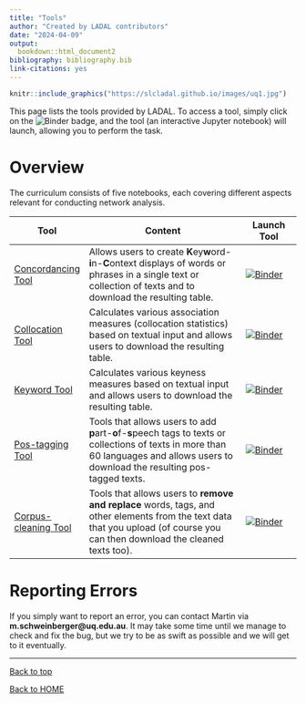 ```yaml
---
title: "Tools"
author: "Created by LADAL contributors"
date: "2024-04-09"
output:
  bookdown::html_document2
bibliography: bibliography.bib
link-citations: yes
---
```


```r
knitr::include_graphics("https://slcladal.github.io/images/uq1.jpg")
```

This page lists the tools provided by LADAL. To access a tool, simply click on the ![Binder](https://mybinder.org/badge_logo.svg) badge, and the tool (an interactive Jupyter notebook) will launch, allowing you to perform the task.


# Overview {-}

The curriculum consists of five notebooks, each covering different aspects relevant for conducting network analysis.

| Tool | Content | Launch Tool  | 
|----------|------------------------------|----------|
|[Concordancing Tool](https://binderhub.atap-binder.cloud.edu.au/v2/gh/SLCLADAL/interactive-notebooks-environment/main?urlpath=git-pull%3Frepo%3Dhttps%253A%252F%252Fgithub.com%252FSLCLADAL%252Finteractive-notebooks%26urlpath%3Dlab%252Ftree%252Finteractive-notebooks%252Fnotebooks%252Fkwictool.ipynb%26branch%3Dmain) | Allows users to create **K**ey**w**ord-**i**n-**C**ontext displays of words or phrases in a single text or collection of texts and to download the resulting table.| [![Binder](https://mybinder.org/badge_logo.svg)](https://binderhub.atap-binder.cloud.edu.au/v2/gh/SLCLADAL/interactive-notebooks-environment/main?urlpath=git-pull%3Frepo%3Dhttps%253A%252F%252Fgithub.com%252FSLCLADAL%252Finteractive-notebooks%26urlpath%3Dlab%252Ftree%252Finteractive-notebooks%252Fnotebooks%252Fkwictool.ipynb%26branch%3Dmain)|
|[Collocation Tool](https://nbviewer.jupyter.org/github/sonar-idh/jupyter-curriculum/blob/master/notebooks/Notebook%202%20-%20Historical%20Network%20Analysis.ipynb) | Calculates various association measures (collocation statistics) based on textual input and allows users to download the resulting table. |[![Binder](https://mybinder.org/badge_logo.svg)](https://binderhub.atap-binder.cloud.edu.au/v2/gh/SLCLADAL/interactive-notebooks-environment/main?urlpath=git-pull%3Frepo%3Dhttps%253A%252F%252Fgithub.com%252FSLCLADAL%252Finteractive-notebooks%26urlpath%3Dlab%252Ftree%252Finteractive-notebooks%252Fnotebooks%252Famtool.ipynb%26branch%3Dmain)|
|[Keyword Tool](https://binderhub.atap-binder.cloud.edu.au/v2/gh/SLCLADAL/interactive-notebooks-environment/main?urlpath=git-pull%3Frepo%3Dhttps%253A%252F%252Fgithub.com%252FSLCLADAL%252Finteractive-notebooks%26urlpath%3Dlab%252Ftree%252Finteractive-notebooks%252Fnotebooks%252Fkeytool.ipynb%26branch%3Dmain) | Calculates various keyness measures  based on textual input and allows users to download the resulting table. | [![Binder](https://mybinder.org/badge_logo.svg)](https://binderhub.atap-binder.cloud.edu.au/v2/gh/SLCLADAL/interactive-notebooks-environment/main?urlpath=git-pull%3Frepo%3Dhttps%253A%252F%252Fgithub.com%252FSLCLADAL%252Finteractive-notebooks%26urlpath%3Dlab%252Ftree%252Finteractive-notebooks%252Fnotebooks%252Fkeytool.ipynb%26branch%3Dmain)|
|[Pos-tagging Tool](https://binderhub.atap-binder.cloud.edu.au/v2/gh/SLCLADAL/interactive-notebooks-environment/main?urlpath=git-pull%3Frepo%3Dhttps%253A%252F%252Fgithub.com%252FSLCLADAL%252Finteractive-notebooks%26urlpath%3Dlab%252Ftree%252Finteractive-notebooks%252Fnotebooks%252Fpostool.ipynb%26branch%3Dmain) | Tools that allows users to add **p**art-**o**f-**s**peech tags to texts or collections of texts in more than 60 languages and allows users to download the resulting pos-tagged texts. | [![Binder](https://mybinder.org/badge_logo.svg)](https://binderhub.atap-binder.cloud.edu.au/v2/gh/SLCLADAL/interactive-notebooks-environment/main?urlpath=git-pull%3Frepo%3Dhttps%253A%252F%252Fgithub.com%252FSLCLADAL%252Finteractive-notebooks%26urlpath%3Dlab%252Ftree%252Finteractive-notebooks%252Fnotebooks%252Fpostool.ipynb%26branch%3Dmain) |
|[Corpus-cleaning Tool](https://binderhub.atap-binder.cloud.edu.au/v2/gh/SLCLADAL/interactive-notebooks-environment/main?urlpath=git-pull%3Frepo%3Dhttps%253A%252F%252Fgithub.com%252FSLCLADAL%252Finteractive-notebooks%26urlpath%3Dlab%252Ftree%252Finteractive-notebooks%252Fnotebooks%252Fstringtool.ipynb%26branch%3Dmain) | Tools that allows users to <b>remove and replace</b> words, tags, and other elements from the text data that you upload (of course you can then download the cleaned texts too). | [![Binder](https://mybinder.org/badge_logo.svg)](https://binderhub.atap-binder.cloud.edu.au/v2/gh/SLCLADAL/interactive-notebooks-environment/main?urlpath=git-pull%3Frepo%3Dhttps%253A%252F%252Fgithub.com%252FSLCLADAL%252Finteractive-notebooks%26urlpath%3Dlab%252Ftree%252Finteractive-notebooks%252Fnotebooks%252Fstringtool.ipynb%26branch%3Dmain) |


# Reporting Errors {-}

If you simply want to report an error, you can  contact Martin via **m.schweinberger\@uq.edu.au**. It may take some time until we manage to check and fix the bug, but we try to be as swift as possible and we will get to it eventually. 


***

[Back to top](#overview)

[Back to HOME](https://ladal.edu.au)



